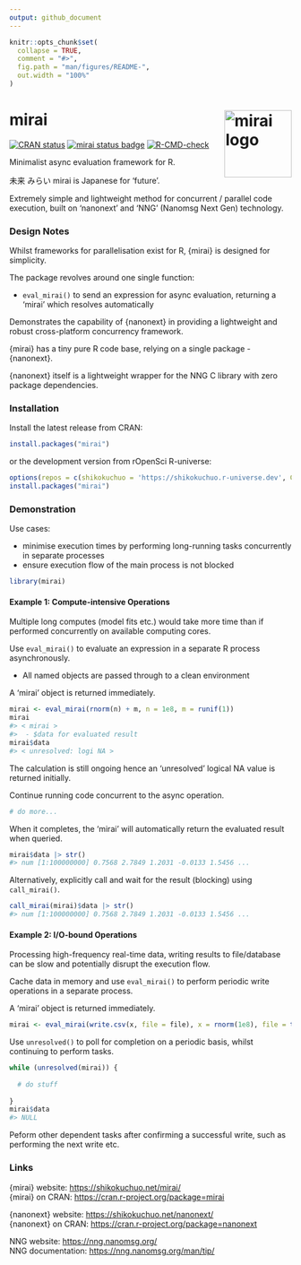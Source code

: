 ```yaml
---
output: github_document
---
```


<!-- README.md is generated from README.Rmd. Please edit that file -->

```r
knitr::opts_chunk$set(
  collapse = TRUE,
  comment = "#>",
  fig.path = "man/figures/README-",
  out.width = "100%"
)
```

# mirai <a href="https://shikokuchuo.net/mirai/" alt="mirai"><img src="man/figures/logo.png" alt="mirai logo" align="right" width="120"/></a>

<!-- badges: start -->
[![CRAN status](https://www.r-pkg.org/badges/version/mirai?color=112d4e)](https://CRAN.R-project.org/package=mirai)
[![mirai status badge](https://shikokuchuo.r-universe.dev/badges/mirai?color=ddcacc)](https://shikokuchuo.r-universe.dev) 
[![R-CMD-check](https://github.com/shikokuchuo/mirai/workflows/R-CMD-check/badge.svg)](https://github.com/shikokuchuo/mirai/actions)
<!-- badges: end -->

Minimalist async evaluation framework for R.

未来 みらい mirai is Japanese for 'future'.

Extremely simple and lightweight method for concurrent / parallel code execution, built on 'nanonext' and 'NNG' (Nanomsg Next Gen) technology.

### Design Notes

Whilst frameworks for parallelisation exist for R, {mirai} is designed for simplicity.

The package revolves around one single function:

 - `eval_mirai()` to send an expression for async evaluation, returning a 'mirai' which resolves automatically

Demonstrates the capability of {nanonext} in providing a lightweight and robust cross-platform concurrency framework.

{mirai} has a tiny pure R code base, relying on a single package - {nanonext}. 

{nanonext} itself is a lightweight wrapper for the NNG C library with zero package dependencies.

### Installation

Install the latest release from CRAN:

```r
install.packages("mirai")
```

or the development version from rOpenSci R-universe:

```r
options(repos = c(shikokuchuo = 'https://shikokuchuo.r-universe.dev', CRAN = 'https://cloud.r-project.org'))
install.packages("mirai")
```

### Demonstration

Use cases:

- minimise execution times by performing long-running tasks concurrently in separate processes
- ensure execution flow of the main process is not blocked

```r
library(mirai)
```

#### Example 1: Compute-intensive Operations

Multiple long computes (model fits etc.) would take more time than if performed concurrently on available computing cores.

Use `eval_mirai()` to evaluate an expression in a separate R process asynchronously.

- All named objects are passed through to a clean environment

A 'mirai' object is returned immediately.

```r
mirai <- eval_mirai(rnorm(n) + m, n = 1e8, m = runif(1))
mirai
#> < mirai >
#>  - $data for evaluated result
mirai$data
#> < unresolved: logi NA >
```

The calculation is still ongoing hence an 'unresolved' logical NA value is returned initially.

Continue running code concurrent to the async operation.

```r
# do more...
```

When it completes, the 'mirai' will automatically return the evaluated result when queried.

```r
mirai$data |> str()
#> num [1:100000000] 0.7568 2.7849 1.2031 -0.0133 1.5456 ...
```

Alternatively, explicitly call and wait for the result (blocking) using `call_mirai()`.

```r
call_mirai(mirai)$data |> str()
#> num [1:100000000] 0.7568 2.7849 1.2031 -0.0133 1.5456 ...
```

#### Example 2: I/O-bound Operations

Processing high-frequency real-time data, writing results to file/database can be slow and potentially disrupt the execution flow.

Cache data in memory and use `eval_mirai()` to perform periodic write operations in a separate process. 

A 'mirai' object is returned immediately.

```r
mirai <- eval_mirai(write.csv(x, file = file), x = rnorm(1e8), file = tempfile())
```

Use `unresolved()` to poll for completion on a periodic basis, whilst continuing to perform tasks.

```r
while (unresolved(mirai)) {
  
  # do stuff
  
}
mirai$data
#> NULL
```

Peform other dependent tasks after confirming a successful write, such as performing the next write etc.

### Links

{mirai} website: <https://shikokuchuo.net/mirai/><br />
{mirai} on CRAN: <https://cran.r-project.org/package=mirai>

{nanonext} website: <https://shikokuchuo.net/nanonext/><br />
{nanonext} on CRAN: <https://cran.r-project.org/package=nanonext>

NNG website: <https://nng.nanomsg.org/><br />
NNG documentation: <https://nng.nanomsg.org/man/tip/><br />
